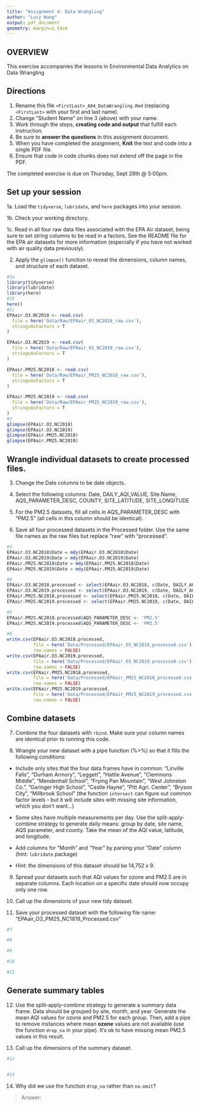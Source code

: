 ```yaml
---
title: "Assignment 4: Data Wrangling"
author: "Lucy Wang"
output: pdf_document
geometry: margin=2.54cm
---
```


## OVERVIEW

This exercise accompanies the lessons in Environmental Data Analytics on Data Wrangling 

## Directions

1. Rename this file `<FirstLast>_A04_DataWrangling.Rmd` (replacing `<FirstLast>` with your first and last name).
2. Change "Student Name" on line 3 (above) with your name.
3. Work through the steps, **creating code and output** that fulfill each instruction.
4. Be sure to **answer the questions** in this assignment document.
5. When you have completed the assignment, **Knit** the text and code into a single PDF file.
6. Ensure that code in code chunks does not extend off the page in the PDF.

The completed exercise is due on Thursday, Sept 28th @ 5:00pm.

## Set up your session 

1a. Load the `tidyverse`,  `lubridate`, and `here` packages into your session.

1b. Check your working directory.

1c. Read in all four raw data files associated with the EPA Air dataset, being sure to set string columns to be read in a factors. See the README file for the EPA air datasets for more information (especially if you have not worked with air quality data previously). 

2. Apply the `glimpse()` function to reveal the dimensions, column names, and structure of each dataset. 

```r
#1a 
library(tidyverse)
library(lubridate)
library(here)
#1b 
here()
#1c 
EPAair.O3.NC2018 <- read.csv(
  file = here('Data/Raw/EPAair_O3_NC2018_raw.csv'), 
  stringsAsFactors = T
)

EPAair.O3.NC2019 <- read.csv(
  file = here('Data/Raw/EPAair_O3_NC2019_raw.csv'), 
  stringsAsFactors = T
)

EPAair.PM25.NC2018 <- read.csv(
  file = here('Data/Raw/EPAair_PM25_NC2018_raw.csv'), 
  stringsAsFactors = T
)

EPAair.PM25.NC2019 <- read.csv(
  file = here('Data/Raw/EPAair_PM25_NC2019_raw.csv'), 
  stringsAsFactors = T
)
#2 
glimpse(EPAair.O3.NC2018)
glimpse(EPAair.O3.NC2019)
glimpse(EPAair.PM25.NC2018)
glimpse(EPAair.PM25.NC2019)
```


## Wrangle individual datasets to create processed files.

3. Change the Date columns to be date objects.

4. Select the following columns: Date, DAILY_AQI_VALUE, Site.Name, AQS_PARAMETER_DESC, COUNTY, SITE_LATITUDE, SITE_LONGITUDE

5. For the PM2.5 datasets, fill all cells in AQS_PARAMETER_DESC with "PM2.5" (all cells in this column should be identical).

6. Save all four processed datasets in the Processed folder. Use the same file names as the raw files but replace "raw" with "processed".

```r
#3
EPAair.O3.NC2018$Date = mdy(EPAair.O3.NC2018$Date)
EPAair.O3.NC2019$Date = mdy(EPAair.O3.NC2019$Date)
EPAair.PM25.NC2018$Date = mdy(EPAair.PM25.NC2018$Date)
EPAair.PM25.NC2019$Date = mdy(EPAair.PM25.NC2019$Date)

#4
EPAair.O3.NC2018.processed <- select(EPAair.O3.NC2018, c(Date, DAILY_AQI_VALUE, Site.Name, AQS_PARAMETER_DESC, COUNTY, SITE_LATITUDE, SITE_LONGITUDE))
EPAair.O3.NC2019.processed <- select(EPAair.O3.NC2019, c(Date, DAILY_AQI_VALUE, Site.Name, AQS_PARAMETER_DESC, COUNTY, SITE_LATITUDE, SITE_LONGITUDE))
EPAair.PM25.NC2018.processed <- select(EPAair.PM25.NC2018, c(Date, DAILY_AQI_VALUE, Site.Name, AQS_PARAMETER_DESC, COUNTY, SITE_LATITUDE, SITE_LONGITUDE))
EPAair.PM25.NC2019.processed <- select(EPAair.PM25.NC2019, c(Date, DAILY_AQI_VALUE, Site.Name, AQS_PARAMETER_DESC, COUNTY, SITE_LATITUDE, SITE_LONGITUDE))

#5
EPAair.PM25.NC2018.processed$AQS_PARAMETER_DESC <- 'PM2.5'
EPAair.PM25.NC2019.processed$AQS_PARAMETER_DESC <- 'PM2.5'

#6
write.csv(EPAair.O3.NC2018.processed, 
          file = here('Data/Processed/EPAair_O3_NC2018_processed.csv'),
          row.names = FALSE)
write.csv(EPAair.O3.NC2019.processed, 
          file = here('Data/Processed/EPAair_O3_NC2019_processed.csv'),
          row.names = FALSE)
write.csv(EPAair.PM25.NC2018.processed, 
          file = here('Data/Processed/EPAair_PM25_NC2018_processed.csv'),
          row.names = FALSE)
write.csv(EPAair.PM25.NC2019.processed, 
          file = here('Data/Processed/EPAair_PM25_NC2019_processed.csv'),
          row.names = FALSE)
```


## Combine datasets

7. Combine the four datasets with `rbind`. Make sure your column names are identical prior to running this code.

8. Wrangle your new dataset with a pipe function (%>%) so that it fills the following conditions: 

  * Include only sites that the four data frames have in common: "Linville Falls", "Durham Armory", "Leggett", "Hattie Avenue", "Clemmons Middle", "Mendenhall School", "Frying Pan Mountain", "West Johnston Co.", "Garinger High School", "Castle Hayne", "Pitt Agri. Center", "Bryson City", "Millbrook School" (the function `intersect` can figure out common factor levels - but it will include sites with missing site information, which you don't want...) 

  * Some sites have multiple measurements per day. Use the split-apply-combine strategy to generate daily means: group by date, site name, AQS parameter, and county. Take the mean of the AQI value, latitude, and longitude.
  
  * Add columns for "Month" and "Year" by parsing your "Date" column (hint: `lubridate` package)
  
  * Hint: the dimensions of this dataset should be 14,752 x 9.

9. Spread your datasets such that AQI values for ozone and PM2.5 are in separate columns. Each location on a specific date should now occupy only one row.

10. Call up the dimensions of your new tidy dataset.

11. Save your processed dataset with the following file name: "EPAair_O3_PM25_NC1819_Processed.csv"

```r
#7 

#8 

#9

#10

#11

```


## Generate summary tables

12. Use the split-apply-combine strategy to generate a summary data frame. Data should be grouped by site, month, and year. Generate the mean AQI values for ozone and PM2.5 for each group. Then, add a pipe to remove instances where mean **ozone** values are not available (use the function `drop_na` in your pipe). It's ok to have missing mean PM2.5 values in this result. 

13. Call up the dimensions of the summary dataset.

```r

#12


#13


```

14. Why did we use the function `drop_na` rather than `na.omit`?

> Answer: 
